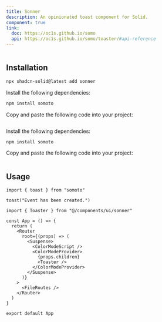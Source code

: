```yaml
---
title: Sonner
description: An opinionated toast component for Solid.
component: true
link:
  doc: https://oc1s.github.io/somo
  api: https://oc1s.github.io/somo/toaster/#api-reference
---
```


<ComponentPreview name="sonner-demo" >

```tsx file=<rootDir>/src/registry/tailwindcss/examples/sonner-demo.tsx

```

</ComponentPreview>

## Installation

<ComponentInstallation >

```bash
npx shadcn-solid@latest add sonner
```

<Step >

<StepItem>Install the following dependencies:</StepItem>

```bash
npm install somoto
```

<StepItem>Copy and paste the following code into your project:</StepItem>
```tsx file=<rootDir>/src/registry/tailwindcss/ui/sonner.tsx
```

</Step>

<Step >

<StepItem>Install the following dependencies:</StepItem>

```bash
npm install somoto
```

<StepItem>Copy and paste the following code into your project:</StepItem>
```tsx file=<rootDir>/../packages/unocss/ui/sonner.tsx
```

</Step>

</ComponentInstallation>

## Usage

```tsx
import { toast } from "somoto"
```

```tsx
toast("Event has been created.")
```

```tsx title="src/main.tsx" {1,11}
import { Toaster } from "@/components/ui/sonner"

const App = () => {
  return (
    <Router
      root={(props) => (
        <Suspense>
          <ColorModeScript />
          <ColorModeProvider>
            {props.children}
            <Toaster />
          </ColorModeProvider>
        </Suspense>
      )}
    >
      <FileRoutes />
    </Router>
  )
}

export default App
```
